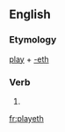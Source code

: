==English==

===Etymology===
[[play]] + [[-eth]]

===Verb===
{{en-verb form}}

# {{en-archaic third-person singular of|play}}

[[fr:playeth]]